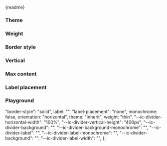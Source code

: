 
<Meta of={IcDividerStories} />

<Markdown>{readme}</Markdown>

### Theme

<Canvas>
  <Story of={IcDividerStories.Theme} />
</Canvas>

### Weight

<Canvas>
  <Story of={IcDividerStories.Weight} />
</Canvas>

### Border style

<Canvas>
  <Story of={IcDividerStories.BorderStyle} />
</Canvas>

### Vertical

<Canvas>
  <Story of={IcDividerStories.Vertical} />
</Canvas>

### Max content

<Canvas>
  <Story of={IcDividerStories.MaxContent} />
</Canvas>

### Label placement

<Canvas>
  <Story of={IcDividerStories.LabelPlacement} />
</Canvas>

### Playground

  "border-style": "solid",
  label: "",
  "label-placement": "none",
  monochrome: false,
  orientation: "horizontal",
  theme: "inherit",
  weight: "thin",
  "--ic-divider-horizontal-width": "100%",
  "--ic-divider-vertical-height": "400px",
  "--ic-divider-background": "",
  "--ic-divider-background-monochrome": "",
  "--ic-divider-label": "",
  "--ic-divider-label-monochrome": "",
  "--ic-divider-background": "",
  "--ic-divider-label-width": "",
};

<Canvas>
  <Story of={IcDividerStories.Playground} />
</Canvas>
